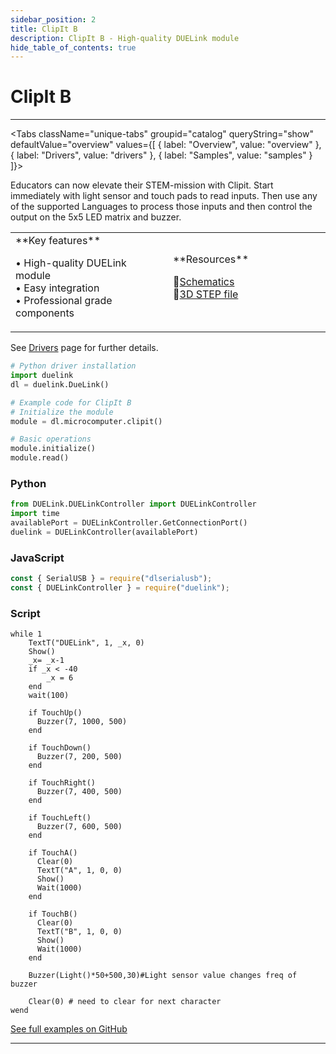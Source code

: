 ```yaml
---
sidebar_position: 2
title: ClipIt B
description: ClipIt B - High-quality DUELink module
hide_table_of_contents: true
---
```



# ClipIt B

<ImageSection 
  product="mcclipit-b"
  tagline="Alligator clip friendly STEM-microcomputer"
/>

---

<Tabs className="unique-tabs" groupid="catalog" queryString="show" defaultValue="overview"
  values={[
    {
        label: "Overview",
        value: "overview"
    },
    {
        label: "Drivers",
        value: "drivers"
    },
    {
        label: "Samples",
        value: "samples"
    }
]}>

<TabItem value="overview">

Educators can now elevate their STEM-mission with Clipit. Start immediately with light sensor and touch pads to read inputs. Then use any of the supported Languages to process those inputs and then control the output on the 5x5 LED matrix and buzzer.

<table><td width='50%'>
**Key features**

• High-quality DUELink module<br/>
• Easy integration<br/>
• Professional grade components<br/>

</td><td width='50%'>
**Resources**
 
📄[Schematics](/sch/gdl-mcclipit-b.pdf)<br/>
🔩[3D STEP file](/3d/gdl-mcclipit-b.step)<br/>
</td></table>

</TabItem>

<TabItem value="drivers">

See [Drivers](/docs/engine/drivers) page for further details.

```python
# Python driver installation
import duelink
dl = duelink.DueLink()

# Example code for ClipIt B
# Initialize the module
module = dl.microcomputer.clipit()

# Basic operations
module.initialize()
module.read()
```

</TabItem>

<TabItem value="samples">

### Python

```python
from DUELink.DUELinkController import DUELinkController
import time
availablePort = DUELinkController.GetConnectionPort()
duelink = DUELinkController(availablePort)
```

### JavaScript

```javascript
const { SerialUSB } = require("dlserialusb");
const { DUELinkController } = require("duelink");
```

### Script

```basic
while 1
    TextT("DUELink", 1, _x, 0)
    Show()
    _x= _x-1
    if _x < -40
        _x = 6
    end
    wait(100)
    
    if TouchUp()
      Buzzer(7, 1000, 500)
    end
    
    if TouchDown()
      Buzzer(7, 200, 500)
    end
    
    if TouchRight()
      Buzzer(7, 400, 500)
    end
    
    if TouchLeft()
      Buzzer(7, 600, 500)
    end
    
    if TouchA()
      Clear(0)
      TextT("A", 1, 0, 0)
      Show()
      Wait(1000)
    end
    
    if TouchB()
      Clear(0)
      TextT("B", 1, 0, 0)
      Show()
      Wait(1000)
    end

    Buzzer(Light()*50+500,30)#Light sensor value changes freq of buzzer

    Clear(0) # need to clear for next character
wend
```

[See full examples on GitHub](https://github.com/ghi-electronics/duelink-website/tree/main/static/code/samples)

</TabItem>

</Tabs>

---

<OrderSection
    product="DUELink ClipIt B"
    partnumber="GDL-MCCLIPIT-B"
    price="$19.99"
/>
